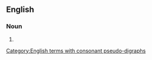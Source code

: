 ==English==

===Noun===
{{head|en|noun form}}

# {{plural of|en|disheartenment}}

[[Category:English terms with consonant pseudo-digraphs]]